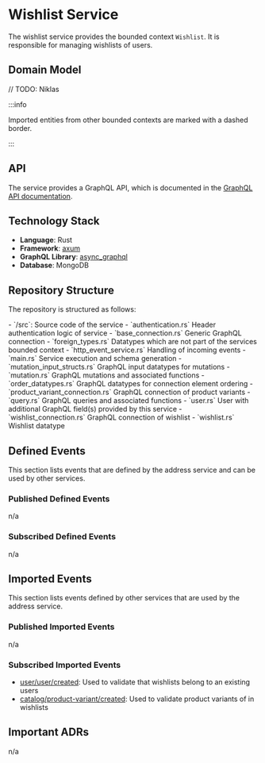 
# Wishlist Service

The wishlist service provides the bounded context `Wishlist`.
It is responsible for managing wishlists of users.

## Domain Model

// TODO: Niklas

<CustomImage path="/renderedDiagrams/addressDomainModel" width="1240.06640625" height="946.625" />

:::info

Imported entities from other bounded contexts are marked with a dashed border.

:::

## API

The service provides a GraphQL API, which is documented in the [GraphQL API documentation](/docs/graphql/wishlist).

## Technology Stack

- **Language**: Rust
- **Framework**: [axum](https://docs.rs/axum/latest/axum/)
- **GraphQL Library**: [async_graphql](https://docs.rs/async-graphql/latest/async_graphql/)
- **Database**: MongoDB

## Repository Structure

The repository is structured as follows:

<div className="repository-structure">
- `/src`: Source code of the service
  - `authentication.rs` Header authentication logic of service
  - `base_connection.rs` Generic GraphQL connection
  - `foreign_types.rs` Datatypes which are not part of the services bounded context
  - `http_event_service.rs` Handling of incoming events
  - `main.rs` Service execution and schema generation
  - `mutation_input_structs.rs` GraphQL input datatypes for mutations
  - `mutation.rs` GraphQL mutations and associated functions
  - `order_datatypes.rs` GraphQL datatypes for connection element ordering
  - `product_variant_connection.rs` GraphQL connection of product variants
  - `query.rs` GraphQL queries and associated functions
  - `user.rs` User with additional GraphQL field(s) provided by this service
  - `wishlist_connection.rs` GraphQL connection of wishlist
  - `wishlist.rs` Wishlist datatype
</div>

## Defined Events

This section lists events that are defined by the address service and can be used by other services.

### Published Defined Events

n/a

### Subscribed Defined Events

n/a

## Imported Events

This section lists events defined by other services that are used by the address service.

### Published Imported Events

n/a

### Subscribed Imported Events

- [user/user/created](/docs/docs/dev-manuals/services/user#userusercreated): Used to validate that wishlists belong to an existing users
- [catalog/product-variant/created](/docs/docs/dev-manuals/services/catalog#catalogproduct-variantcreated): Used to validate product variants of in wishlists

## Important ADRs

n/a
